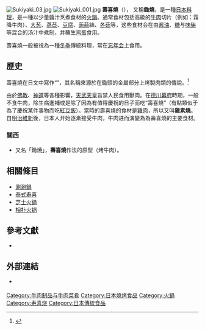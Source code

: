 {{otheruse|other=一首与其英文名相同的歌曲|昂首向前走}}
{{Infobox prepared food
| name             = 壽喜燒
| image            = Sukiyaki 01.jpg
| caption          = 
| alternate_name   = 鋤燒
| country          = [[日本|日本]]
| region           = 
| creator          = 
| course           = 
| type             = [[汤|汤]]
| served           = 
| main_ingredient  = [[肉类食物|肉类]]（通常是切成薄片的[[牛肉|牛肉]]）、[[蔬菜|蔬菜]]、[[酱油|酱油]]、[[食糖|食糖]]和[[味醂|味醂]]
| variations       = 
| calories         = 
| other            = 
}}

[[File:Sukiyaki_03.jpg|thumb]]
[[File:Sukiyaki_001.jpg|thumb]]
'''壽喜燒'''（{{jpn|j=鋤焼き|hg=すきやき|rm=Sukiyaki}}）， 又稱'''鋤燒'''，是一種[[日本料理|日本料理]]，是一種以少量醬汁烹煮食材的[[火鍋|火鍋]]。通常食材包括高級的[[牛肉|牛肉]]切片（例如：霜降牛肉）、[[大葱|大葱]]、[[萵苣|萵苣]]、[[豆腐|豆腐]]、[[蒟蒻|蒟蒻]]絲、[[冬菇|冬菇]]等，这些食材会在由[[酱油|酱油]]、[[糖|糖]]与[[味醂|味醂]]等混合的汤汁中煮制，并蘸生[[鸡蛋|鸡蛋]]食用。

壽喜燒一般被視為一種[[冬季|冬季]]傳統料理，常在[[忘年会|忘年会]]上食用。

==歷史==
壽喜燒在日文中寫作“{{lang|ja|鋤焼き}}”，其名稱來源於在鋤頭的金屬部分上烤製肉類的傳說。<ref>{{cite web | title=すき焼きの語源・由来 | url=http://gogen-allguide.com/su/sukiyaki.html | publisher=語源由来事典 | accessdate=2009-04-27 | archive-date=2020-04-15 | archive-url=https://web.archive.org/web/20200415004948/http://gogen-allguide.com/su/sukiyaki.html | dead-url=no }}</ref>

由於[[佛教|佛教]]、[[神道|神道]]等各種影響，[[天武天皇|天武天皇]]旨禁人民食用獸肉。在[[德川幕府|德川幕府]]時期，一般不食牛肉，除生病進補或是除了因為有值得慶祝的日子而吃“壽喜燒”（有點類似于為了慶祝某件事物而吃[[紅豆飯|紅豆飯]]）。當時的壽喜燒的食材是[[雞肉|雞肉]]，所以又叫'''雞素燒'''。自[[明治維新|明治維新]]後，日本人开始逐漸接受牛肉，牛肉进而演變為為壽喜燒的主要食材。

===關西===
* 又名「鋤焼」，'''壽喜燒'''作法的原型（烤牛肉）。

==相關條目==
* [[涮涮鍋|涮涮鍋]]
* [[泰式寿喜|泰式寿喜]]
* [[芝士火鍋|芝士火鍋]]
* [[相扑火锅|相扑火锅]]

==參考文獻==
<div class="references-small">
<references />
</div>
*{{cite book | language =  | author = [[寺澤大介|寺澤大介]] | coauthors =  | title =《[[美食偵探王|美食偵探王]]》  | url =  | date =  | location =  | publisher =  | id =  | isbn =  | pages =第10冊第67話  }}

==外部連結==
{{Commonscat|Sukiyaki}}
* {{ja}}[https://web.archive.org/web/20090624132008/http://www.shimizu.or.jp/kitamura/ryouri.html {{lang|ja|すき焼の歴史}}]

{{portal bar|飲食|日本}}
[[Category:牛肉制品与牛肉菜肴|Category:牛肉制品与牛肉菜肴]]
[[Category:日本燒烤食品|Category:日本燒烤食品]]
[[Category:火鍋|Category:火鍋]]
[[Category:寿喜烧|Category:寿喜烧]]
[[Category:日本傳統食品|Category:日本傳統食品]]
